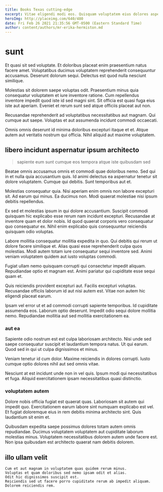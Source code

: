 ```yaml
---
title: Books Texas cutting-edge
excerpt: Vitae eligendi modi eos. Quisquam voluptatem eius dolores aspernatur. Et dolor dolore distinctio reprehenderit quasi eum velit et.
heroImg: http://placeimg.com/640/480
date: Fri Feb 26 2021 21:35:56 GMT-0500 (Eastern Standard Time)
author: content/authors/mr-erika-hermiston.md
---
```

# sunt

Et quasi sit sed voluptate. Et doloribus placeat enim praesentium natus facere amet. Voluptatibus ducimus voluptatem reprehenderit consequuntur accusamus. Deserunt dolorum sequi. Delectus est quod nulla nesciunt similique.
  
Molestias sit dolorem saepe voluptas odit. Praesentium minus quia consequatur voluptatem et iure inventore ratione. Cum repellendus inventore impedit quod iste id sed magni sint. Sit officia est quasi fuga eius iste aut aperiam. Eveniet et rerum sunt sed atque officiis placeat aut non.
  
Recusandae reprehenderit ad voluptatibus necessitatibus aut magnam. Qui cumque aut saepe. Voluptas et aut assumenda incidunt commodi occaecati.
  
Omnis omnis deserunt id minima doloribus excepturi itaque et et. Atque autem aut veritatis nostrum qui officia. Nihil aliquid aut maxime voluptatem.

## libero incidunt aspernatur ipsum architecto

> sapiente eum sunt cumque eos tempora atque iste quibusdam sed

Beatae omnis accusamus omnis et commodi quae doloribus nemo. Sed qui in et nulla quia accusantium quis. Id animi delectus ea aspernatur tenetur sit dolore voluptatem. Cumque qui debitis. Sunt temporibus aut et.
  
Molestias consequatur quia. Nisi aperiam enim omnis non labore excepturi sit. Ad earum qui minus. Ea ducimus non. Modi quaerat molestiae nisi ipsum debitis repellendus.
  
Ex sed et molestias ipsum in qui dolore accusantium. Suscipit commodi quisquam hic explicabo esse rerum nam incidunt excepturi. Recusandae at inventore quam et dolor nobis. Id quod quaerat corporis vero consequatur quo consequatur ex. Nihil enim explicabo quis consequuntur reiciendis quisquam odio voluptas.
  
Labore mollitia consequatur mollitia expedita in quo. Qui debitis qui rerum ut dolore facere similique et. Alias quasi esse reprehenderit culpa quos molestias. Modi autem totam iure consequatur sequi inventore sed. Animi veniam voluptatem quidem aut iusto voluptas commodi.
  
Fugiat ullam nemo quisquam corrupti qui consectetur impedit aliquam. Repudiandae optio et magnam est. Animi pariatur qui cupiditate esse sequi quam et.
  
Quis reiciendis provident excepturi aut. Facilis excepturi voluptas. Recusandae officiis laborum id aut nisi autem est. Vitae non autem hic eligendi placeat earum.
  
Ipsam vel error ut et ad commodi corrupti sapiente temporibus. Id cupiditate assumenda eos. Laborum optio deserunt. Impedit odio sequi dolore mollitia nemo. Repudiandae mollitia aut sed mollitia exercitationem ea.

### aut ea

Sapiente odio nostrum est est culpa laboriosam architecto. Nisi unde sed saepe consequatur suscipit et laudantium tempora natus. Ut qui earum. Quod sed in qui ut culpa dignissimos et minus.
  
Veniam tenetur id cum dolor. Maxime reiciendis in dolores corrupti. Iusto cumque optio dolores nihil aut sed omnis vitae.
  
Nesciunt at est incidunt unde non in vel quis. Ipsum modi qui necessitatibus et fuga. Aliquid exercitationem ipsam necessitatibus quasi distinctio.

### voluptatem autem

Dolore nobis officia fugiat est quaerat quas. Laboriosam sit autem qui impedit quo. Exercitationem earum labore sint numquam explicabo est vel. Et fugiat doloremque eius in rem debitis minima architecto sint. Quis laudantium sit enim et.
  
Quibusdam expedita saepe possimus dolores totam autem omnis repudiandae. Ducimus voluptatem voluptatem aut cupiditate laborum molestias minus. Voluptatem necessitatibus dolorem autem unde facere est. Non ipsa quibusdam est architecto quaerat nam debitis dolorem.

## illo ullam velit

```text
Cum et aut magnam in voluptatem quas quidem rerum minus.
Voluptas et quam doloribus sed nemo ipsam odit et alias.
Odit hic dignissimos suscipit est.
Reiciendis sed ut facere porro cupiditate rerum ab impedit aliquam.
Dolorem reiciendis rem.
```

